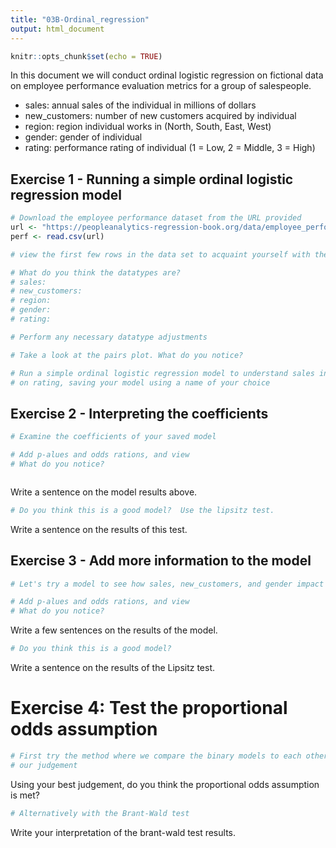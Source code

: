 ```yaml
---
title: "03B-Ordinal_regression"
output: html_document
---
```


  
```r
knitr::opts_chunk$set(echo = TRUE)
```

In this document we will conduct ordinal logistic regression on fictional data on employee performance evaluation metrics for a group of salespeople. 

  - sales: annual sales of the individual in millions of dollars
  - new_customers: number of new customers acquired by individual
  - region: region individual works in (North, South, East, West)
  - gender: gender of individual
  - rating: performance rating of individual (1 = Low, 2 = Middle, 3 = High)

## Exercise 1 - Running a simple ordinal logistic regression model

```r
# Download the employee performance dataset from the URL provided
url <- "https://peopleanalytics-regression-book.org/data/employee_performance.csv"
perf <- read.csv(url)

```

```r
# view the first few rows in the data set to acquaint yourself with the data

```

```r
# What do you think the datatypes are?
# sales:
# new_customers:
# region:
# gender: 
# rating: 
```


```r
# Perform any necessary datatype adjustments

```

```r
# Take a look at the pairs plot. What do you notice?

```

```r
# Run a simple ordinal logistic regression model to understand sales influence
# on rating, saving your model using a name of your choice

```



## Exercise 2 - Interpreting the coefficients

```r
# Examine the coefficients of your saved model


```

```r
# Add p-alues and odds rations, and view
# What do you notice?



```

Write a sentence on the model results above.


```r
# Do you think this is a good model?  Use the lipsitz test.

```
Write a sentence on the results of this test.


## Exercise 3 - Add more information to the model

```r
# Let's try a model to see how sales, new_customers, and gender impact rating

```

```r
# Add p-alues and odds rations, and view
# What do you notice?

```

Write a few sentences on the results of the model.


```r
# Do you think this is a good model?

```

Write a sentence on the results of the Lipsitz test.


# Exercise 4: Test the proportional odds assumption

```r
# First try the method where we compare the binary models to each other and use
# our judgement

```

Using your best judgement, do you think the proportional odds assumption is met?



```r
# Alternatively with the Brant-Wald test


```

Write your interpretation of the brant-wald test results.

